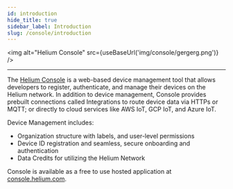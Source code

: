 ```yaml
---
id: introduction 
hide_title: true
sidebar_label: Introduction
slug: /console/introduction
---
```



<img alt="Helium Console" src={useBaseUrl('img/console/gergerg.png')} />  

***

The [Helium Console](http://console.helium.com/) is a web-based device management tool that allows developers to register, authenticate, and manage their devices on the Helium network. In addition to device management, Console provides prebuilt connections called Integrations to route device data via HTTPs or MQTT; or directly to cloud services like AWS IoT, GCP IoT, and Azure IoT.

Device Management includes:

* Organization structure with labels, and user-level permissions
* Device ID registration and seamless, secure onboarding and authentication
* Data Credits for utilizing the Helium Network

Console is available as a free to use hosted application at [console.helium.com](https://console.helium.com).  